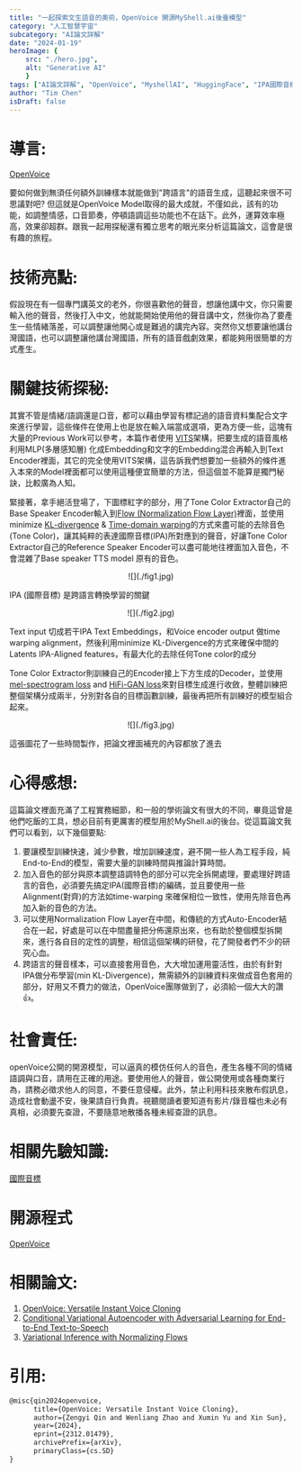 ```yaml
---
title: "一起探索文生語音的奧術，OpenVoice 開源MyShell.ai後臺模型"
category: "人工智慧宇宙"
subcategory: "AI論文詳解"
date: "2024-01-19"
heroImage: { 
    src: "./hero.jpg",
    alt: "Generative AI"
    }
tags: ["AI論文詳解", "OpenVoice", "MyshellAI", "HuggingFace", "IPA國際音標", "文生語音", "AutoEncoder", "開源獨家模型", "模型", "語言", "論文", "學習", "輸入", "3A", "中文", "維基百科"]
author: "Tim Chen"
isDraft: false
---
```

# 導言:
[OpenVoice](https://huggingface.co/myshell-ai/OpenVoice)

要如何做到無須任何額外訓練樣本就能做到"跨語言"的語音生成，這聽起來很不可思議對吧? 但這就是OpenVoice Model取得的最大成就，不僅如此，該有的功能，如調整情感，口音節奏，停頓語調這些功能也不在話下。此外，運算效率極高，效果卻超群。跟我一起用探秘還有獨立思考的眼光來分析這篇論文，這會是很有趣的旅程。

# 技術亮點:
假設現在有一個專門講英文的老外，你很喜歡他的聲音，想讓他講中文，你只需要輸入他的聲音，然後打入中文，他就能開始使用他的聲音講中文，然後你為了要產生一些情緒落差，可以調整讓他開心或是難過的講完內容。突然你又想要讓他講台灣國語，也可以調整讓他講台灣國語，所有的語音戲劇效果，都能夠用很簡單的方式產生。

# 關鍵技術探秘:
其實不管是情緒/語調還是口音，都可以藉由學習有標記過的語音資料集配合文字來進行學習，這些條件在使用上也是放在輸入端當成選項，更為方便一些，這塊有大量的Previous Work可以參考，本篇作者使用 [VITS](https://arxiv.org/pdf/2106.06103.pdf)架構，把要生成的語音風格利用MLP(多層感知層) 化成Embedding和文字的Embedding混合再輸入到Text Encoder裡面，其它的完全使用VITS架構，這告訴我們想要加一些額外的條件進入本來的Model裡面都可以使用這種便宜簡單的方法，但這個並不能算是獨門秘訣，比較廣為人知。

緊接著，拿手絕活登場了，下圖標紅字的部分，用了Tone Color Extractor自己的Base Speaker Encoder輸入到[Flow (Normalization Flow Layer)](https://deepgenerativemodels.github.io/notes/flow/)裡面，並使用minimize [KL-divergence](https://encord.com/blog/kl-divergence-in-machine-learning/) & [Time-domain warping](https://builtin.com/data-science/dynamic-time-warping)的方式來盡可能的去除音色(Tone Color)，讓其純粹的表達國際音標(IPA)所對應到的聲音，好讓Tone Color Extractor自己的Reference Speaker Encoder可以盡可能地往裡面加入音色，不會混雜了Base speaker TTS model 原有的音色。

<p align="center">![](./fig1.jpg)</p>
<figcaption>IPA (國際音標) 是跨語言轉換學習的關鍵</figcaption>

<p align="center">![](./fig2.jpg)</p>
<figcaption>Text input 切成若干IPA Text Embeddings，和Voice encoder output 做time warping alignment，然後利用minimize KL-Divergence的方式來確保中間的Latents IPA-Aligned features，有最大化的去除任何Tone color的成分</figcaption>

Tone Color Extractor則訓練自己的Encoder接上下方生成的Decoder，並使用[mel-spectrogram loss](https://arxiv.org/abs/2106.06103) and [HiFi-GAN loss](https://arxiv.org/abs/2010.05646)來對目標生成進行收斂，整體訓練把整個架構分成兩半，分別對各自的目標函數訓練，最後再把所有訓練好的模型組合起來。

<p align="center">![](./fig3.jpg)</p>
<figcaption>這張圖花了一些時間製作，把論文裡面補充的內容都放了進去</figcaption>

# 心得感想:
這篇論文裡面充滿了工程實務細節，和一般的學術論文有很大的不同，畢竟這曾是他們吃飯的工具，想必目前有更厲害的模型用於MyShell.ai的後台。從這篇論文我們可以看到，以下幾個要點:

1. 要讓模型訓練快速，減少參數，增加訓練速度，避不開一些人為工程手段，純End-to-End的模型，需要大量的訓練時間與推論計算時間。
2. 加入音色的部分與原本調整語調特色的部分可以完全拆開處理，要處理好跨語言的音色，必須要先搞定IPA(國際音標)的編碼，並且要使用一些Alignment(對齊)的方法如time-warping 來確保相位一致性，使用先除音色再加入新的音色的方法。
3. 可以使用Normalization Flow Layer在中間，和傳統的方式Auto-Encoder結合在一起，好處是可以在中間盡量把分佈還原出來，也有助於整個模型拆開來，進行各自目的定性的調整，相信這個架構的研發，花了開發者們不少的研究心血。
4. 跨語言的聲音樣本，可以直接套用音色，大大增加運用靈活性，由於有針對IPA做分布學習(min KL-Divergence)，無需額外的訓練資料來做成音色套用的部分，好用又不費力的做法，OpenVoice團隊做到了，必須給一個大大的讚👍。

# 社會責任:
openVoice公開的開源模型，可以逼真的模仿任何人的音色，產生各種不同的情緒語調與口音，請用在正確的用途。要使用他人的聲音，做公開使用或各種商業行為，請務必徵求他人的同意，不要任意侵權。此外，禁止利用科技來散布假訊息，造成社會動盪不安，後果請自行負責。視聽閱讀者要知道有影片/錄音檔也未必有真相，必須要先查證，不要隨意地散播各種未經查證的訊息。

# 相關先驗知識:
[國際音標](https://zh.wikipedia.org/zh-tw/%E5%9C%8B%E9%9A%9B%E9%9F%B3%E6%A8%99)

# 開源程式
[OpenVoice](https://github.com/myshell-ai/OpenVoice)

# 相關論文:
1. [OpenVoice: Versatile Instant Voice Cloning](https://arxiv.org/abs/2312.01479)
2. [Conditional Variational Autoencoder with Adversarial Learning for End-to-End Text-to-Speech](https://arxiv.org/abs/2106.06103)
3. [Variational Inference with Normalizing Flows](https://arxiv.org/abs/1505.05770)

# 引用:
```markdown
@misc{qin2024openvoice,
      title={OpenVoice: Versatile Instant Voice Cloning}, 
      author={Zengyi Qin and Wenliang Zhao and Xumin Yu and Xin Sun},
      year={2024},
      eprint={2312.01479},
      archivePrefix={arXiv},
      primaryClass={cs.SD}
}
```